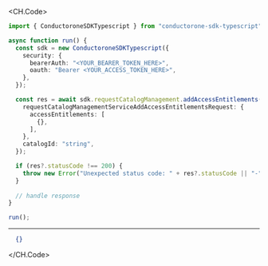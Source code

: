 
<CH.Code>
```typescript AddAccessEntitlements.ts
import { ConductoroneSDKTypescript } from "conductorone-sdk-typescript";

async function run() {
  const sdk = new ConductoroneSDKTypescript({
    security: {
      bearerAuth: "<YOUR_BEARER_TOKEN_HERE>",
      oauth: "Bearer <YOUR_ACCESS_TOKEN_HERE>",
    },
  });

  const res = await sdk.requestCatalogManagement.addAccessEntitlements({
    requestCatalogManagementServiceAddAccessEntitlementsRequest: {
      accessEntitlements: [
        {},
      ],
    },
    catalogId: "string",
  });

  if (res?.statusCode !== 200) {
    throw new Error("Unexpected status code: " + res?.statusCode || "-");
  }
  
  // handle response
}

run();
```
---

```json Example Response
  {}
```
</CH.Code>
